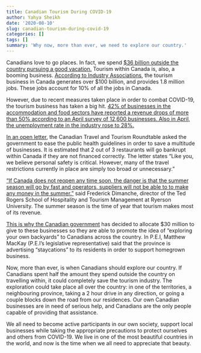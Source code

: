```yaml
---
title: Canadian Tourism During COVID-19
author: Yahya Sheikh
date: '2020-08-10'
slug: canadian-tourism-during-covid-19
categories: []
tags: []
summary: 'Why now, more than ever, we need to explore our country.'
---
```

Canadians love to go places. In fact, we spend [$36 billion outside the country pursuing a good vacation.](https://www.youtube.com/watch?v=T1EtusMMazc) Tourism within Canada is, also, a booming business. [According to Industry Associations](https://www.cbc.ca/radio/costofliving/pandemic-aftermath-what-s-happening-to-tourism-and-covid-driven-car-habits-in-canada-1.5628326/how-canada-s-tourism-industry-is-trying-to-salvage-summer-2020-1.5630486 ), the tourism business in Canada generates over $100 billion, and provides 1.8 million jobs. These jobs account for 10% of all the jobs in Canada.

However, due to recent measures taken place in order to combat COVID-19, the tourism business has taken a big hit. [42% of businesses in the accommodation and food sectors have reported a revenue drops of more than 50% according to an April survey of 12,600 businesses. Also in April, the unemployment rate in the industry rose to 28%.](https://globalnews.ca/news/7020442/tourism-canada-coronavirus/)

[In an open letter](https://www.cbc.ca/radio/costofliving/pandemic-aftermath-what-s-happening-to-tourism-and-covid-driven-car-habits-in-canada-1.5628326/how-canada-s-tourism-industry-is-trying-to-salvage-summer-2020-1.5630486), the Canadian Travel and Tourism Roundtable asked the government to ease the public health guidelines in order to save a multitude of businesses. It is estimated that 2 out of 3 restaurants will go bankrupt within Canada if they are not financed correctly. The letter states “Like you, we believe personal safety is critical. However, many of the travel restrictions currently in place are simply too broad or unnecessary.”

[“If Canada does not reopen any time soon, the danger is that the summer season will go by fast and operators, suppliers will not be able to to make any money in the summer.”](https://www.cbc.ca/radio/costofliving/pandemic-aftermath-what-s-happening-to-tourism-and-covid-driven-car-habits-in-canada-1.5628326/how-canada-s-tourism-industry-is-trying-to-salvage-summer-2020-1.5630486) said Frederick Dimanche, director of the Ted Rogers School of Hospitality and Tourism Management at Ryerson University. The summer season is the time of year that tourism makes most of its revenue.

[This is why the Canadian government](https://globalnews.ca/news/7020442/tourism-canada-coronavirus/) has decided to allocate $30 million to give to these businesses so they are able to promote the idea of “exploring your own backyards” to Canadians across the country. In P.E.I, Matthew MacKay (P.E.I’s legislative representative) said that the province is advertising “staycations” to its residents in order to support homegrown business.

Now, more than ever, is when Canadians should explore our country. If Canadians spent half the amount they spend outside the country on travelling within, it could completely save the tourism industry. The exploration could take place all over the country: in one of the territories, a neighbouring province, taking a 2 hour drive in any direction, or going a couple blocks down the road from our residences. Our own Canadian businesses are in need of serious help, and Canadians are the only people capable of providing that assistance. 

We all need to become active participants in our own society, support local businesses while taking the appropriate precautions to protect ourselves and others from COVID-19. We live in one of the most beautiful countries in the world, and now is the time when we all need to appreciate that beauty. 
